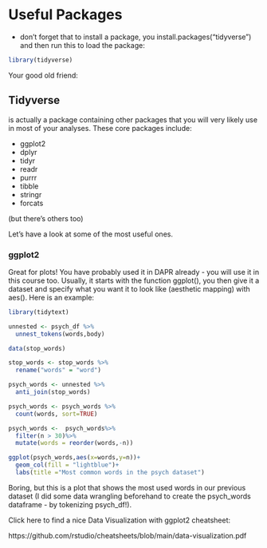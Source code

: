 # Useful Packages

- don't forget that to install a package, you install.packages("tidyverse") and then run this to load the package:

```r
library(tidyverse)
```

Your good old friend:

## Tidyverse

is actually a package containing other packages that you will very likely use in most of your analyses. These core packages include:

  - ggplot2
  - dplyr
  - tidyr
  - readr
  - purrr
  - tibble
  - stringr
  - forcats
  
(but there's others too)
  
Let's have a look at some of the most useful ones.

### ggplot2

Great for plots! You have probably used it in DAPR already - you will use it in this course too. Usually, it starts with the function ggplot(), you then give it a dataset and specify what you want it to look like (aesthetic mapping) with aes(). Here is an example:

```r
library(tidytext)

unnested <- psych_df %>%
  unnest_tokens(words,body)

data(stop_words)

stop_words <- stop_words %>%
  rename("words" = "word")

psych_words <- unnested %>%
  anti_join(stop_words)

psych_words <- psych_words %>%
  count(words, sort=TRUE)

psych_words <-  psych_words%>%
  filter(n > 30)%>%
  mutate(words = reorder(words,-n))

```

```r
ggplot(psych_words,aes(x=words,y=n))+
  geom_col(fill = "lightblue")+
  labs(title ="Most common words in the psych dataset")
```

Boring, but this is a plot that shows the most used words in our previous dataset (I did some data wrangling beforehand to create the psych_words dataframe - by tokenizing psych_df!).

Click here to find a nice Data Visualization with ggplot2 cheatsheet:

https://github.com/rstudio/cheatsheets/blob/main/data-visualization.pdf

